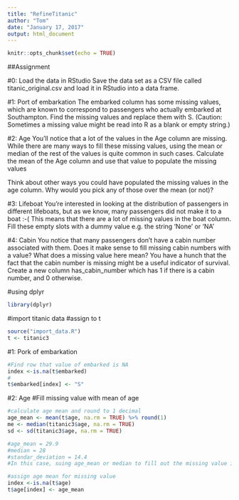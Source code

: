 ```yaml
---
title: "RefineTitanic"
author: "Tom"
date: "January 17, 2017"
output: html_document
---
```


```r
knitr::opts_chunk$set(echo = TRUE)
```
##Assignment

#0: Load the data in RStudio
Save the data set as a CSV file called titanic_original.csv and load it in RStudio into a data frame.

#1: Port of embarkation
The embarked column has some missing values, which are known to correspond to passengers who actually embarked at Southampton. Find the missing values and replace them with S. (Caution: Sometimes a missing value might be read into R as a blank or empty string.)

#2: Age
You’ll notice that a lot of the values in the Age column are missing. While there are many ways to fill these missing values, using the mean or median of the rest of the values is quite common in such cases.
Calculate the mean of the Age column and use that value to populate the missing values

Think about other ways you could have populated the missing values in the age column. Why would you pick any of those over the mean (or not)?


#3: Lifeboat
You’re interested in looking at the distribution of passengers in different lifeboats, but as we know, many passengers did not make it to a boat :-( This means that there are a lot of missing values in the boat column. Fill these empty slots with a dummy value e.g. the string 'None' or 'NA'

#4: Cabin
You notice that many passengers don’t have a cabin number associated with them.
Does it make sense to fill missing cabin numbers with a value?
What does a missing value here mean?
You have a hunch that the fact that the cabin number is missing might be a useful indicator of survival. Create a new column has_cabin_number which has 1 if there is a cabin number, and 0 otherwise.

#using dplyr
```r
library(dplyr)
```

#import titanic data
#assign to t
```r
source("import_data.R")
t <- titanic3

```

#1: Pork of embarkation
```r
#Find row that value of embarked is NA
index <-is.na(t$embarked)
#
t$embarked[index] <- "S"
```
#2: Age
#Fill missing value with mean of age
```r
#calculate age mean and round to 1 decimal
age_mean <- mean(t$age, na.rm = TRUE) %>% round(1)
me <- median(titanic3$age, na.rm = TRUE)
sd <- sd(titanic3$age, na.rm = TRUE)

#age_mean = 29.9
#median = 28
#standar_deviation = 14.4
#In this case, suing age_mean or median to fill out the missing value is more approriate since there couldn't be so many teenagers on board at that time.

#assign age mean for missing value
index <-is.na(t$age)
t$age[index] <- age_mean


```

